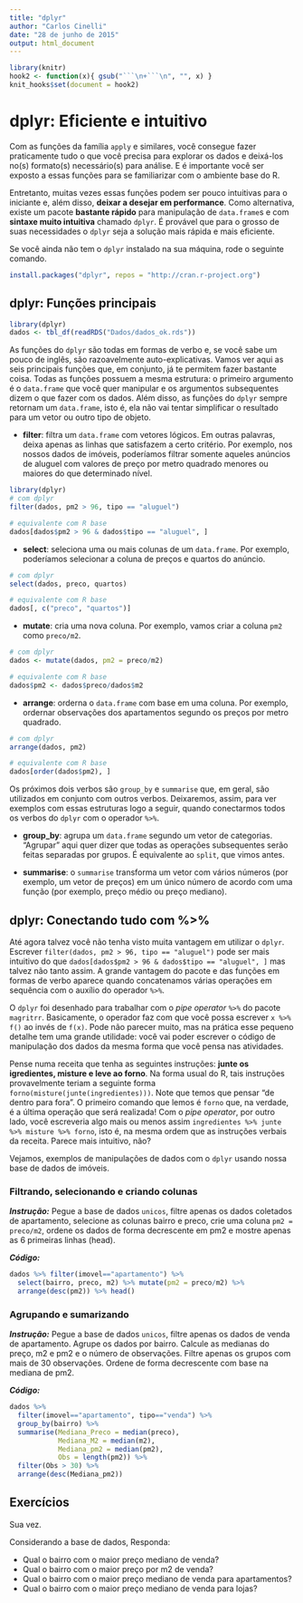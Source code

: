 ```yaml
---
title: "dplyr"
author: "Carlos Cinelli"
date: "28 de junho de 2015"
output: html_document
---
```


```r
library(knitr)
hook2 <- function(x){ gsub("```\n+```\n", "", x) }
knit_hooks$set(document = hook2)
```

# dplyr: Eficiente e intuitivo

Com as funções da família `apply` e similares, você consegue fazer praticamente tudo o que você precisa para explorar os dados e deixá-los no(s) formato(s) necessário(s) para análise. E é importante você ser exposto a essas funções para se familiarizar com o ambiente base do R.

Entretanto, muitas vezes essas funções podem ser pouco intuitivas para o iniciante e, além disso, **deixar a desejar em performance**. Como alternativa, existe um pacote **bastante rápido** para manipulação de `data.frame`s e com **sintaxe muito intuitiva** chamado `dplyr`. É provável que para o grosso de suas necessidades o `dplyr` seja a solução mais rápida e mais eficiente.

Se você ainda não tem o `dplyr` instalado na sua máquina, rode o seguinte comando.
```r
install.packages("dplyr", repos = "http://cran.r-project.org")
```


## dplyr: Funções principais
```r
library(dplyr)
dados <- tbl_df(readRDS("Dados/dados_ok.rds"))
```

As funções do `dplyr` são todas em formas de verbo e, se você sabe um pouco de inglês, são razoavelmente auto-explicativas. Vamos ver aqui as seis principais funções que, em conjunto, já te permitem fazer bastante coisa. Todas as funções possuem a mesma estrutura: o primeiro argumento é o `data.frame` que você quer manipular e os argumentos subsequentes dizem o que fazer com os dados. Além disso, as funções do `dplyr` sempre retornam um `data.frame`, isto é, ela não vai tentar simplificar o resultado para um vetor ou outro tipo de objeto.

- **filter**: filtra um `data.frame` com vetores lógicos. Em outras palavras, deixa apenas as linhas que satisfazem a certo critério. Por exemplo, nos nossos dados de imóveis, poderíamos filtrar somente aqueles anúncios de aluguel com valores de preço por metro quadrado menores ou maiores do que determinado nível.

```r
library(dplyr)
# com dplyr
filter(dados, pm2 > 96, tipo == "aluguel") 

# equivalente com R base
dados[dados$pm2 > 96 & dados$tipo == "aluguel", ]
```

- **select**: seleciona uma ou mais colunas de um `data.frame`. Por exemplo, poderíamos selecionar a coluna de preços e quartos do anúncio.
```r
# com dplyr
select(dados, preco, quartos)

# equivalente com R base
dados[, c("preco", "quartos")]
```
- **mutate**: cria uma nova coluna. Por exemplo, vamos criar a coluna `pm2` como `preco/m2`.

```r
# com dplyr
dados <- mutate(dados, pm2 = preco/m2)

# equivalente com R base
dados$pm2 <- dados$preco/dados$m2
```

- **arrange**: orderna o `data.frame` com base em uma coluna. Por exemplo, ordernar observações dos apartamentos segundo os preços por metro quadrado.

```r
# com dplyr
arrange(dados, pm2)

# equivalente com R base
dados[order(dados$pm2), ]
```

Os próximos dois verbos são `group_by` e `summarise` que, em geral, são utilizados em conjunto com outros verbos. Deixaremos, assim, para ver exemplos com essas estruturas logo a seguir, quando conectarmos todos os verbos do `dplyr` com o operador `%>%`.

- **group_by**: agrupa um `data.frame` segundo um vetor de categorias. "Agrupar" aqui quer dizer que todas as operações subsequentes serão feitas separadas por grupos. É equivalente ao `split`, que vimos antes. 

- **summarise**:  o `summarise` transforma um vetor com vários números (por exemplo, um vetor de preços) em um único número de acordo com uma função (por exemplo, preço médio ou preço mediano). 

## dplyr: Conectando tudo com %>%
Até agora talvez você não tenha visto muita vantagem em utilizar o `dplyr`. Escrever `filter(dados, pm2 > 96, tipo == "aluguel") ` pode ser mais intuitivo do que `dados[dados$pm2 > 96 & dados$tipo == "aluguel", ]` mas talvez não tanto assim. A grande vantagem do pacote e das funções em formas de verbo aparece quando concatenamos várias operações em sequência com o auxílio do operador `%>%`.

O `dplyr` foi desenhado para trabalhar com o *pipe operator* `%>%` do pacote `magritrr`. Basicamente, o operador faz com que você possa escrever `x %>% f()` ao invés de `f(x)`. Pode não parecer muito, mas na prática esse pequeno detalhe tem uma grande utilidade: você vai poder escrever o código de manipulação dos dados da mesma forma que você pensa nas atividades. 

Pense numa receita que tenha as seguintes instruções: **junte os igredientes, misture e leve ao forno**. Na forma usual do R, tais instruções provavelmente teriam a seguinte forma `forno(misture(junte(ingredientes)))`. Note que temos que pensar "de dentro para fora". O primeiro comando que lemos é `forno` que, na verdade, é a última operação que será realizada! Com o *pipe operator*, por outro lado, você escreveria algo mais ou menos assim `ingredientes %>% junte %>% misture %>% forno`, isto é, na mesma ordem que as instruções verbais da receita. Parece mais intuitivo, não?

Vejamos, exemplos de manipulações de dados com o `dplyr` usando nossa base de dados de imóveis. 

### Filtrando, selecionando e criando colunas

***Instrução:*** Pegue a base de dados `unicos`, filtre apenas os dados coletados de apartamento, selecione as colunas bairro e preco, crie uma coluna `pm2 = preco/m2`, ordene os dados de forma decrescente em pm2 e mostre apenas as 6 primeiras linhas (head).

***Código:***
```r
dados %>% filter(imovel=="apartamento") %>%  
  select(bairro, preco, m2) %>% mutate(pm2 = preco/m2) %>% 
  arrange(desc(pm2)) %>% head()
```

### Agrupando e sumarizando

***Instrução:*** Pegue a base de dados `unicos`, filtre apenas os dados de venda de apartamento. Agrupe os dados por bairro. Calcule as medianas do preço, m2 e pm2 e o número de observações. Filtre apenas os grupos com mais de 30 observações. Ordene de forma decrescente com base na mediana de pm2.

***Código:***
```r
dados %>% 
  filter(imovel=="apartamento", tipo=="venda") %>% 
  group_by(bairro) %>% 
  summarise(Mediana_Preco = median(preco),
            Mediana_M2 = median(m2),
            Mediana_pm2 = median(pm2),
            Obs = length(pm2)) %>% 
  filter(Obs > 30) %>%
  arrange(desc(Mediana_pm2))
```



## Exercícios
Sua vez.

Considerando a base de dados, Responda:

- Qual o bairro com o maior preço mediano de venda?
- Qual o bairro com o maior preço por m2 de venda?
- Qual o bairro com o maior preço mediano de venda para apartamentos?
- Qual o bairro com o maior preço mediano de venda para lojas?